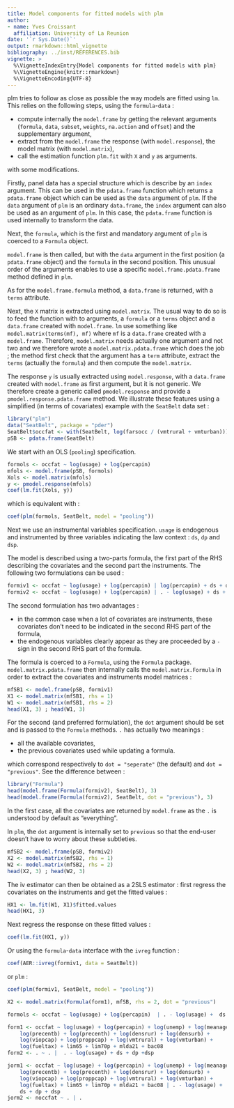 ---
title: Model components for fitted models with plm
author:
- name: Yves Croissant
  affiliation: University of La Reunion
date: '`r Sys.Date()`'
output: rmarkdown::html_vignette
bibliography: ../inst/REFERENCES.bib
vignette: >
  %\VignetteIndexEntry{Model components for fitted models with plm}
  %\VignetteEngine{knitr::rmarkdown}
  %\VignetteEncoding{UTF-8}
---

plm tries to follow as close as possible the way models are fitted
using `lm`. This relies on the following steps, using the
`formula`-`data` :

- compute internally the `model.frame` by getting the relevant
  arguments (`formula`, `data`, `subset`, `weights`, `na.action` and
  `offset`) and the supplementary argument,
- extract from the `model.frame` the response (with `model.response`),
  the model matrix (with `model.matrix`),
- call the estimation function `plm.fit` with `X` and `y` as arguments.

with some modifications.

Firstly, panel data has a special structure which is describe by an
`index` argument. This can be used in the `pdata.frame` function which
returns a `pdata.frame` object which can be used as the `data`
argument of `plm`. If the `data` argument of `plm` is an ordinary
`data.frame`, the `index` argument can also be used as an argument of
`plm`. In this case, the `pdata.frame` function is used internally to
transform the data. 

Next, the `formula`, which is the first and mandatory argument of
`plm` is coerced to a `Formula` object. 

`model.frame` is then called, but with the `data` argument in the
first position (a `pdata.frame` object) and the `formula` in the
second position. This unusual order of the arguments enables to use a
specific `model.frame.pdata.frame` method defined in `plm`.

As for the `model.frame.formula` method, a `data.frame` is returned,
with a `terms` attribute. 

Next, the `X` matrix is extracted using `model.matrix`. The usual way
to do so is to feed the function with to arguments, a `formula` or a
`terms` object and a `data.frame` created with `model.frame`. `lm` use
something like `model.matrix(terms(mf), mf)` where `mf` is a
`data.frame` created with a `model.frame`. Therefore, `model.matrix`
needs actually one argument and not two and we therefore wrote a
`model.matrix.pdata.frame` which does the job ; the method first check
that the argument has a `term` attribute, extract the `terms`
(actually the `formula`) and then compute the `model.matrix`.

The response `y` is usually extracted using `model.response`, with a
`data.frame` created with `model.frame` as first argument, but it is
not generic. We therefore create a generic called `pmodel.response`
and provide a `pmodel.response.pdata.frame` method. We illustrate
these features using a simplified (in terms of covariates) example
with the `SeatBelt` data set :

```{r }
library("plm")
data("SeatBelt", package = "pder")
SeatBelt$occfat <- with(SeatBelt, log(farsocc / (vmtrural + vmturban)))
pSB <- pdata.frame(SeatBelt)
```

We start with an OLS (`pooling`) specification. 


```{r }
formols <- occfat ~ log(usage) + log(percapin)
mfols <- model.frame(pSB, formols)
Xols <- model.matrix(mfols)
y <- pmodel.response(mfols)
coef(lm.fit(Xols, y))
```

which is equivalent with :

```{r }
coef(plm(formols, SeatBelt, model = "pooling"))
```

Next we use an instrumental variables specification. `usage` is
endogenous and instrumented by three variables indicating the law
context : `ds`, `dp` and `dsp`. 

The model is described using a two-parts formula, the first part of
the RHS describing the covariates and the second part the
instruments. The following two formulations can be used :


```{r }
formiv1 <- occfat ~ log(usage) + log(percapin) | log(percapin) + ds + dp + dsp
formiv2 <- occfat ~ log(usage) + log(percapin) | . - log(usage) + ds + dp + dsp
```
The second formulation has two advantages :

- in the common case when a lot of covariates are instruments, these
  covariates don't need to be indicated in the second RHS part of the
  formula,
- the endogenous variables clearly appear as they are proceeded by a
  `-` sign in the second RHS part of the formula.

The formula is coerced to a `Formula`, using the `Formula`
package. `model.matrix.pdata.frame` then internally calls the
`model.matrix.Formula` in order to extract the covariates and
instruments model matrices :


```{r }
mfSB1 <- model.frame(pSB, formiv1)
X1 <- model.matrix(mfSB1, rhs = 1)
W1 <- model.matrix(mfSB1, rhs = 2)
head(X1, 3) ; head(W1, 3)
```
For the second (and preferred formulation), the `dot` argument should
be set and is passed to the `Formula` methods. `.` has actually two
meanings : 

- all the available covariates,
- the previous covariates used while updating a formula.

which correspond respectively to `dot = "seperate"` (the default) and
`dot = "previous"`. See the difference between :


```{r }
library("Formula")
head(model.frame(Formula(formiv2), SeatBelt), 3)
head(model.frame(Formula(formiv2), SeatBelt, dot = "previous"), 3)
```
In the first case, all the covariates are returned by `model.frame` as
the `.` is understood by default as "everything".

In `plm`, the `dot` argument is internally set to
`previous` so that the end-user doesn't have to worry about these
subtleties. 

```{r }
mfSB2 <- model.frame(pSB, formiv2)
X2 <- model.matrix(mfSB2, rhs = 1)
W2 <- model.matrix(mfSB2, rhs = 2)
head(X2, 3) ; head(W2, 3)
```
The iv estimator can then be obtained as a 2SLS estimator : first
regress the covariates on the instruments and get the fitted values :


```{r }
HX1 <- lm.fit(W1, X1)$fitted.values
head(HX1, 3)
```
Next regress the response on these fitted values :

```{r }
coef(lm.fit(HX1, y))
```

Or using the `formula`-`data` interface with the `ivreg` function :

```{r }
coef(AER::ivreg(formiv1, data = SeatBelt))
```

or `plm` :


```{r }
coef(plm(formiv1, SeatBelt, model = "pooling"))
```

```{r eval = FALSE, include = FALSE}
X2 <- model.matrix(Formula(form1), mfSB, rhs = 2, dot = "previous")

formols <- occfat ~ log(usage) + log(percapin)  | . - log(usage) +  ds + dp + dsp

form1 <- occfat ~ log(usage) + log(percapin) + log(unemp) + log(meanage) + 
    log(precentb) + log(precenth) + log(densrur) + log(densurb) + 
    log(viopcap) + log(proppcap) + log(vmtrural) + log(vmturban) + 
    log(fueltax) + lim65 + lim70p + mlda21 + bac08
form2 <- . ~ . |  . - log(usage) + ds + dp +dsp

jorm1 <- occfat ~ log(usage) + log(percapin) + log(unemp) + log(meanage) + 
    log(precentb) + log(precenth) + log(densrur) + log(densurb) + 
    log(viopcap) + log(proppcap) + log(vmtrural) + log(vmturban) + 
    log(fueltax) + lim65 + lim70p + mlda21 + bac08 | . - log(usage) + 
    ds + dp + dsp
jorm2 <- noccfat ~ . | .
```
